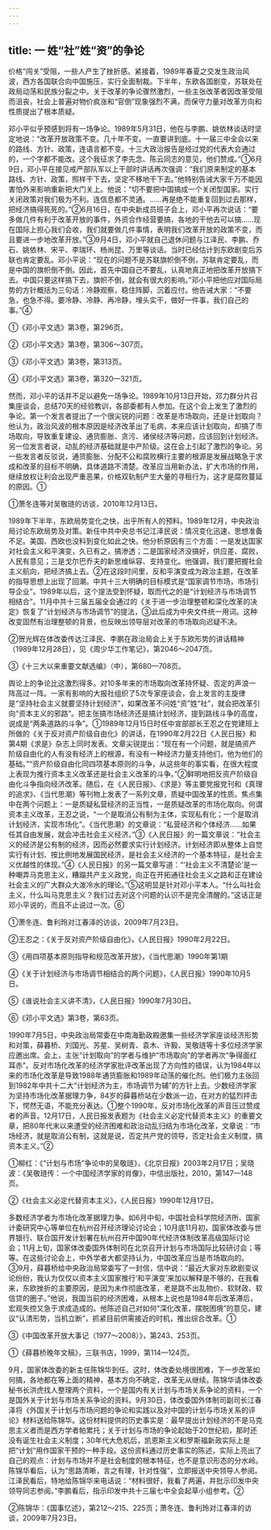 ```yaml
---
---
---
```

title: 一 姓“社”姓“资”的争论
---



价格“闯关”受阻，一些人产生了挫折感。紧接着，1989年春夏之交发生政治风波，西方各国联合向中国施压，实行全面制裁。下半年，东欧各国剧变，苏联处在政局动荡和民族分裂之中。关于改革的争论骤然激烈，一些主张改革者因改革受阻而沮丧，社会上普遍对物价疯涨和“官倒”现象强烈不满，而保守力量对改革方向和性质提出了根本质疑。

邓小平似乎预感到将有一场争论。1989年5月31日，他在与李鹏、姚依林谈话时坚定地说：“改革开放政策不变。几十年不变。一直要讲到底。十一届三中全会以来的路线、方针、政策，连语言都不变。十三大政治报告是经过党的代表大会通过的，一个字都不能改。这个我征求了李先念、陈云同志的意见，他们赞成。”①6月9日，邓小平在接见戒严部队军以上干部时讲话再次强调：“我们原来制定的基本路线、方针、政策，照样干下去，坚定不移地干下去。”他特别告诫大家千万不能因害怕外来影响重新把大门关上。他说：“切不要把中国搞成一个关闭型国家。实行关闭政策对我们极为不利。连信息都不灵通。……再是绝不能重复回到过去那样，把经济搞得死死的。”②6月16日，在中央新成员班子会上，邓小平再次说话：“要多做几件有利于改革开放的事件，外资合作经营要搞，各地的干他去可以搞……现在国际上担心我们会收，我们就要做几件事情，表明我们改革开放的政策不变，而且要进一步地改革开放。”③9月4日，邓小平就自己退休问题与江泽民、李鹏、乔石、姚依林、宋平、李瑞环、杨尚昆、万里等谈话。当时已经估计到东欧剧变后苏联也肯定要乱。邓小平说：“现在的问题不是苏联旗帜倒不倒，苏联肯定要乱，而是中国的旗帜倒不倒。因此，首先中国自己不要乱，认真地真正地把改革开放搞下去。中国只要这样搞下去，旗帜不倒，就会有很大的影响。”邓小平把他应对国际局势的方针概括为三句话：冷静观察，稳住阵脚，沉着应付。他告诫大家：“不要急，也急不得。要冷静、冷静、再冷静，埋头实干，做好一件事，我们自己的事。”④

①《邓小平文选》第3卷，第296页。

②《邓小平文选》第3卷，第306～307页。

③《邓小平文选》第3卷，第313页。

④《邓小平文选》第3卷，第320—321页。

然而，邓小平的话并不足以避免一场争论。1989年10月13日开始，邓力群分片召集座谈会，总结70天的经验教训，各部委都有人参加。在这个会上发生了激烈的争论。第一个发言者提出了一个很尖锐的问题：改革是市场取向，还是计划取向？他认为，政治风波的根本原因是经济改革出了毛病，本来应该计划取向，却搞了市场取向，导致重复建设、通货膨胀、贪污、诸侯经济等问题，应该回到计划经济。另一位发言者说，动乱的经济基础就是中产阶级。这在会上引起了激烈的争论。另一些发言者反驳说，通货膨胀、分配不公和腐败横行主要的根源是发展战略急于求成和改革的目标不明确，具体道路不清楚。改革应当用新办法，扩大市场的作用，继续放权让利会出现严重恶果，价格双轨制产生大量的寻租行为，这才是腐败蔓延的原因。①

①萧冬连等对吴敬琏的访谈，2010年12月13日。

1989年下半年，东欧局势变化之快，出乎所有人的预料。1989年12月，中央政治局讨论东欧局势及对策。新任中共中央总书记江泽民说：情况变化迅速，思想准备不足。美国、西欧也没料到变化如此之快。他分析原因有三个方面：一是发达国家对社会主义和平演变，久已有之，搞渗透；二是国家经济没搞好，供应差、腐败，人民有意见；三是戈尔巴乔夫的新思维纵容、支持变化。他强调，我们要把握社会主义航向，把经济搞上去。②在这段时间里，反和平演变成为政治主题，在改革的指导思想上出现了回潮。中共十三大明确的目标模式是“国家调节市场，市场引导企业”。1989年以后，这个提法受到怀疑，取而代之的是“计划经济与市场调节相结合”。11月中共十三届五届全会通过的《关于进一步治理整顿和深化改革的决定》恢复了“计划经济与市场调节”的提法，③此后成为中央文件统一用词。这种改变固然有治理整顿的背景，也反映出领导层对改革的市场取向迟疑不决。

②贺光辉在体改委传达江泽民、李鹏在政治局会上关于东欧形势的讲话精神（1989年12月28日），见《周少华工作笔记》，第2046～2047页。

③《十三大以来重要文献选编》（中），第680—708页。

舆论上的争论比这激烈得多。对10多年来的市场取向改革持怀疑、否定的声浪一阵高过一阵。一家有影响的大报社组织了5次专家座谈会，会上发言的主旋律是“坚持社会主义就要坚持计划经济”，如果改革不问姓“资”姓“社”，就会把改革引向“资本主义的邪路”。把主张搞市场经济还是搞计划经济，提到路线斗争的高度，说成是“两条道路的斗争”。①1989年12月15日时任中宣部部长王忍之在党建班上所做的《关于反对资产阶级自由化》的讲话，在1990年2月22日《人民日报》和第4期《求是》杂志上同时发表。文章尖锐提出：“现在有一个问题，就是搞资产阶级自由化的人有没有经济上的根源，有没有一种经济力量支持他们，他为他们的基础。”“资产阶级自由化同四项基本原则的斗争，从这些年的事实看，在很大程度上表现为推行资本主义改革还是社会主义改革的斗争。”②鲜明地把反资产阶级自由化斗争指向经济改革。随后，在《人民日报》、《求是》等主要党报党刊和《真理的追求》、《当代思潮》等刊物上发表了一系列文章，质疑中国改革的性质。焦点集中在两个问题上：一是质疑私营经济的正当性，一是质疑改革的市场化取向。何谓资本主义改革，王忍之说，“一个是取消公有制为主体，实现私有化；一个是取消计划经济，实现市场化”。《当代思潮》的文章说：“私营经济和个体经济……如果任其自由发展，就会冲击社会主义经济。”③《人民日报》的一篇文章说：“社会主义的经济是公有制的经济，因而必然要求实行计划经济。计划经济即从整体上自觉实行有计划、按比例地发展国民经济，是社会主义经济的一个基本特征，是社会主义优越性的体现。”④《人民日报》的另一篇文章写道：“‘社会主义不清楚论’是一种嘲弄马克思主义，糟蹋共产主义政党，向正在开拓通往社会主义之路和正在建设社会主义的广大群众大泼冷水的理论。”⑤这明显是针对邓小平本人。“什么叫社会主义，什么叫马克思主义？我们过去对这个问题的认识不是完全清醒的。”这话正是邓小平说的，而且不止说过一次。⑥

①萧冬连、鲁利玲对江春泽的访谈，2009年7月23日。

②王忍之：《关于反对资产阶级自由化》，《人民日报》1990年2月22日。

③《用四项基本原则指导和规范改革开放》，《当代思潮》1990年第1期

④《关于计划经济与市场调节相结合的两个问题》，《人民日报》1990年10月5日。

⑤《谁说社会主义讲不清》，《人民日报》1990年7月30日。

⑥《邓小平文选》第3卷，第63页。

1990年7月5日，中央政治局常委在中南海勤政殿邀集一些经济学家座谈经济形势和对策，薛暮桥、刘国光、苏星、吴树青、袁木、许毅、吴敬琏等十多位经济学家应邀出席。会上，主张“计划取向”的学者与维护“市场取向”的学者再次“争得面红耳赤”。反对市场化改革的经济学家批评改革出现了方向性的错误，认为1984年以来的市场化改革是导致1988年通货膨胀和1989年动荡的催化剂。他们极力主张回到1982年中共十二大“计划经济为主，市场调节为辅”的方针上去。少数经济学家为坚持市场化改革据理力争，84岁的薛暮桥站在少数派一边，在对方的猛烈抨击下，愕然无语，不能充分表达。①整个1990年，反对市场化改革的声音压过赞成者的声音。12月17日，人民日报发表题为《社会主义必定代替资本主义》的重要文章，把80年代末以来遭受的经济困难和政治动乱归结为市场化改革，文章说：“市场经济，就是取消公有制，这就是说，否定共产党的领导，否定社会主义制度，搞资本主义。”②

①柳红：《“计划与市场”争论中的吴敬琏》，《北京日报》2003年2月17日；吴晓波：《吴敬琏传：一个中国经济学家的肖像》，中信出版社，2010，第147—148页。

②《社会主义必定代替资本主义》，《人民日报》1990年12月17日。

多数经济学者为市场化改革据理力争。如6月中旬，中国社会科学院经济所、国家计委研究中心等单位在杭州召开经济理论讨论会；10月底11月初，国家体改委与世界银行、联合国开发计划署在杭州召开中国90年代经济体制改革高级国际讨论会；11月上旬，国家体改委国外体制司在北京召开计划与市场国际比较研讨会；等等。在这些讨论会上，中外学者大都坚持认为，中国改革应当是市场取向的。③9月，薛暮桥给中央政治局常委写了一封信，信中说：“最近大家对东欧剧变议论纷纷，我认为仅仅以资本主义国家推行‘和平演变’来加以解释是不够的，在我看来，东欧挫折的主要原因，是因为未作彻底改革，老是跳不出乱物价、软财政、软信贷的圈子。”他说，我国当前的经济困难，从根本上说也是1984年后改革滞后，宏观失控又急于求成造成的。他陈述自己对如何“深化改革，摆脱困境”的意见，建议“认清形势，当机立断”，抓紧目前供需接近的时机，推出综合改革。①

③《中国改革开放大事记（1977～2008）》，第243、253页。

①《薛暮桥晚年文稿》，三联书店，1999，第114—124页。

9月，国家体改委的新主任陈锦华到任。这时，体改委处境很困难，下一步改革如何搞，各地都在等上面的精神，基本方向不确定，改革无从继续。陈锦华请体改委秘书长洪虎找人整理两个资料，一个是国内有关计划与市场关系争论的资料，一个是国外关于计划与市场关系争论的资料。9月30日，体改委国外体制司副司长江春泽将《外国关于计划与市场问题的争论和实践以及对中国的计划与市场关系的评论》材料送给陈锦华。这份材料提供的历史事实是：最早提出计划经济的不是马克思主义者而是西方学者帕累托；关于计划与市场的争论起始于20世纪初，那时还没有诞生社会主义制度；30年代大危机后，凯恩斯主义和罗斯福新政实际上是把“计划”用作国家干预的一种手段。这份资料通过历史事实的陈述，实际上亮出了自己的观点：计划与市场并不是社会制度的根本特征，也不是意识形态的分水岭。陈锦华看后，认为“思路清晰，言之有理，针对性强”，立即报送中央领导人参阅。江泽民看后，特地给陈锦华来电话说：“材料很好，我看了两遍，并批示印发中央领导同志参阅。”李鹏看后，指示印发中共十三届七中全会起草小组参考。②

②陈锦华：《国事忆述》，第212～215、225页；萧冬连、鲁利玲对江春泽的访谈，2009年7月23日。